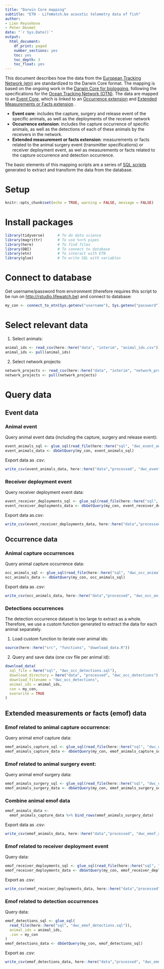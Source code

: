 ```yaml
---
title: "Darwin Core mapping"
subtitle: "ETN - LifeWatch.be acoustic telemetry data of fish"
author:
- Lien Reysehove
- Peter Desmet
date: "`r Sys.Date()`"
output:
  html_document:
    df_print: paged
    number_sections: yes
    toc: yes
    toc_depth: 3
    toc_float: yes
---
```


This document describes how the data from the [European Tracking Network (etn)](http://www.lifewatch.be/etn/) are standardized to the Darwin Core format.
The mapping is based on the ongoing work in the [Darwin Core for biologging](https://github.com/tdwg/dwc-for-biologging/), following the specifications for the [Ocean Tracking Network (OTN)](https://github.com/tdwg/dwc-for-biologging/wiki/Acoustic-sensor-enabled-tracking-of-blue-sharks). The data are mapped to an [Event Core](http://rs.gbif.org/core/dwc_event_2016_06_21.xml), which is linked to an [Occurrence extension](http://rs.gbif.org/core/dwc_event_2016_06_21.xml) and [Extended Measurements or Facts extension](http://rs.gbif.org/extension/obis/extended_measurement_or_fact.xml) .

- **Event core**: includes the capture, surgery and release event of the specific animals, as well as the deployments of the receiver network
- **Occurrence extension**: includes the capture occurrence of specific animals, as well as the detections of each of these animals by the receivers in the network.
- **Extended measurement or facts extension**: measurements or facts related to the animal surgery event (transmitter specifications) or receiver deployment event, as wel as measurements or facts related to the capture occurrence and detection occurrence.

The basic elements of this mapping scripts are a series of [SQL scripts](https://github.com/inbo/etn-occurrences/tree/master/sql) generated to extract and transform the data from the database.

# Setup 

```r
knitr::opts_chunk$set(echo = TRUE, warning = FALSE, message = FALSE)
```

# Install packages

```r
library(tidyverse)      # To do data science
library(magrittr)       # To use %<>% pipes
library(here)           # To find files
library(DBI)            # To connect to database
library(etn)            # To interact with ETN
library(glue)           # To write SQL with variables
```

# Connect to database

Get username/password from environment (therefore requires this script to be run on <http://rstudio.lifewatch.be>) and connect to database:

```r
my_con <- connect_to_etn(Sys.getenv("username"), Sys.getenv("password"))
```

# Select relevant data

1. Select animals:

```r
animal_ids <- read_csv(here::here("data", "interim", "animal_ids.csv"))
animal_ids <- pull(animal_ids)
```

2. Select network projects:

```r
network_projects <- read_csv(here::here("data", "interim", "network_projects.csv"))
network_projects <- pull(network_projects)
```

# Query data

## Event data

### Animal event

Query animal event data (including the capture, surgery and release event):

```r
event_animals_sql <- glue_sql(read_file(here::here("sql", "dwc_event_animals.sql")), .con = my_con)
event_animals_data <- dbGetQuery(my_con, event_animals_sql)
```

Export data as .csv:

```r
write_csv(event_animals_data, here::here("data","processed", "dwc_event_animals.csv"), na = "")
```

### Receiver deployment event

Query receiver deployment event data:

```r
event_receiver_deployments_sql <- glue_sql(read_file(here::here("sql", "dwc_event_receiver_deployments.sql")), .con = my_con)
event_receiver_deployments_data <- dbGetQuery(my_con, event_receiver_deployments_sql)
```

Export data as.csv:

```r
write_csv(event_receiver_deployments_data, here::here("data","processed", "dwc_event_receiver_deployments.csv"), na = "")
```

## Occurrence data

### Animal capture occurrences

Query animal capture occurrence data:

```r
occ_animals_sql <- glue_sql(read_file(here::here("sql", "dwc_occ_animals.sql")), .con = my_con)
occ_animals_data <- dbGetQuery(my_con, occ_animals_sql)
```

Export data as .csv:

```r
write_csv(occ_animals_data, here::here("data","processed", "dwc_occ_animals.csv"), na = "")
```

### Detections occurrences

The detection occurrence dataset is too large to extract as a whole. Therefore, we use a custom function generated to extract the data for each animal separately.  

1. Load custom function to iterate over animal ids:

```r
source(here::here("src", "functions", "download_data.R"))
```

2. Query and save data (one csv file per animal id):

```r
download_data(
  sql_file = here("sql", "dwc_occ_detections.sql"),
  download_directory = here("data", "processed", "dwc_occ_detections"),
  download_filename = "dwc_occ_detections",
  animal_ids = animal_ids,
  con = my_con,
  overwrite = TRUE
)
```

## Extended measurements or facts (emof) data

### Emof related to animal capture occurrence:

Query animal emof capture data:

```r
emof_animals_capture_sql <- glue_sql(read_file(here::here("sql", "dwc_emof_animals_capture.sql")), .con = my_con)
emof_animals_capture_data <- dbGetQuery(my_con, emof_animals_capture_sql)
```

### Emof related to animal surgery event:

Query animal emof surgery data:

```r
emof_animals_surgery_sql <- glue_sql(read_file(here::here("sql", "dwc_emof_animals_surgery.sql")), .con = my_con)
emof_animals_surgery_data <- dbGetQuery(my_con, emof_animals_surgery_sql)
```

### Combine animal emof data

```r
emof_animals_data <- 
  emof_animals_capture_data %>% bind_rows(emof_animals_surgery_data)
```

Export data as .csv:

```r
write_csv(emof_animals_data, here::here("data","processed", "dwc_emof_animals.csv"), na = "")
```

### Emof related to receiver deployment event

Query data:

```r
emof_receiver_deployments_sql <- glue_sql(read_file(here::here("sql", "dwc_emof_receiver_deployments.sql")), .con = my_con)
emof_receiver_deployments_data <- dbGetQuery(my_con, emof_receiver_deployments_sql)
```

Export as .csv:

```r
write_csv(emof_receiver_deployments_data, here::here("data","processed", "dwc_emof_receiver_deployments.csv"), na = "")
```

### Emof related to detection occurrences

Query data:

```r
emof_detections_sql <- glue_sql(
  read_file(here::here("sql", "dwc_emof_detections.sql")),
  animal_ids = animal_ids,
  .con = my_con
)
emof_detections_data <- dbGetQuery(my_con, emof_detections_sql)
```

Export as .csv:

```r
write_csv(emof_detections_data, here::here("data","processed", "dwc_emof_detections.csv"), na = "")
```
